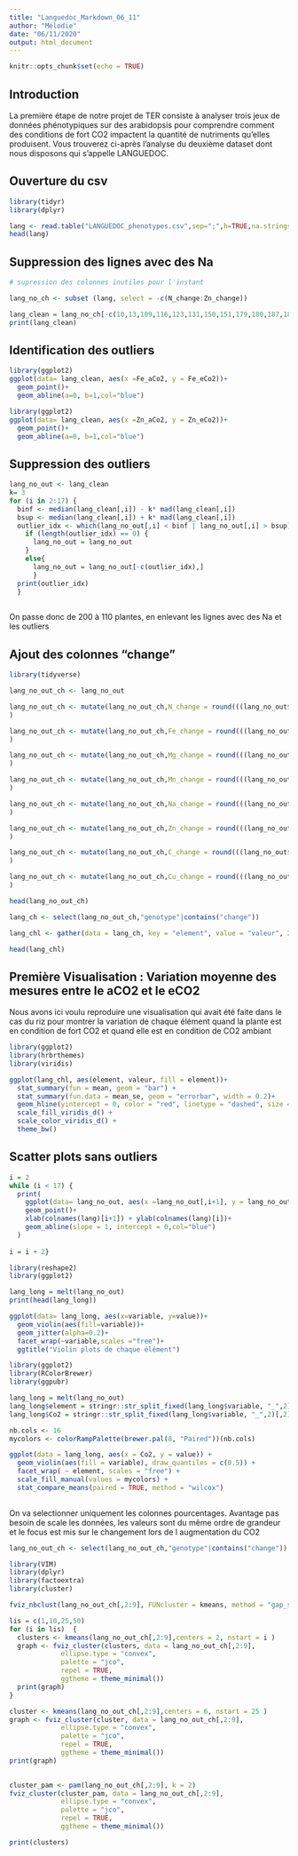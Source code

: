 ---
title: "Languedoc_Markdown_06_11"
author: "Mélodie"
date: "06/11/2020"
output: html_document
---

```{r setup, include=FALSE}
knitr::opts_chunk$set(echo = TRUE)
```


## Introduction

La première étape de notre projet de TER consiste à analyser trois jeux de données phénotypiques sur des arabidopsis pour comprendre comment des conditions de fort CO2 impactent la quantité de nutriments qu'elles produisent. Vous trouverez ci-après l'analyse du deuxième dataset dont nous disposons qui s'appelle LANGUEDOC.

## Ouverture du csv

```{r call1, message=FALSE, warning=FALSE, echo=FALSE}
library(tidyr)
library(dplyr)
```
```{r}
lang <- read.table("LANGUEDOC_phenotypes.csv",sep=";",h=TRUE,na.strings = ".")
head(lang)
```

## Suppression des lignes avec des Na

```{r}
# supression des colonnes inutiles pour l'instant

lang_no_ch <- subset (lang, select = -c(N_change:Zn_change))

lang_clean = lang_no_ch[-c(10,13,109,116,123,131,150,151,179,180,187,189),] 
print(lang_clean)

```
## Identification des outliers

```{r echo=FALSE, message=FALSE, warning=FALSE}
library(ggplot2)
ggplot(data= lang_clean, aes(x =Fe_aCo2, y = Fe_eCo2))+
  geom_point()+
  geom_abline(a=0, b=1,col="blue")
```
```{r echo=FALSE, message=FALSE, warning=FALSE}
library(ggplot2)
ggplot(data= lang_clean, aes(x =Zn_aCo2, y = Zn_eCo2))+
  geom_point()+
  geom_abline(a=0, b=1,col="blue")
```

## Suppression des outliers

```{r}
lang_no_out <- lang_clean
k= 3
for (i in 2:17) {
  binf <- median(lang_clean[,i]) - k* mad(lang_clean[,i])
  bsup <- median(lang_clean[,i]) + k* mad(lang_clean[,i])
  outlier_idx <- which(lang_no_out[,i] < binf | lang_no_out[,i] > bsup)
    if (length(outlier_idx) == 0) {
      lang_no_out = lang_no_out
    }
    else{
      lang_no_out = lang_no_out[-c(outlier_idx),]
      }
  print(outlier_idx)
  }
  
```
On passe donc de 200 à 110 plantes, en enlevant les lignes avec des Na et les outliers

## Ajout des colonnes "change"

```{r message=FALSE, warning=FALSE}
library(tidyverse)

lang_no_out_ch <- lang_no_out

lang_no_out_ch <- mutate(lang_no_out_ch,N_change = round(((lang_no_out$N_eCo2-lang_no_out$N_aCo2)/lang_no_out$N_aCo2)*100, digits = 2)
)

lang_no_out_ch <- mutate(lang_no_out_ch,Fe_change = round(((lang_no_out$Fe_eCo2-lang_no_out$Fe_aCo2)/lang_no_out$Fe_aCo2)*100, digits = 2)
)

lang_no_out_ch <- mutate(lang_no_out_ch,Mg_change = round(((lang_no_out$Mg_eCo2-lang_no_out$Mg_aCo2)/lang_no_out$Mg_aCo2)*100, digits = 2)
)

lang_no_out_ch <- mutate(lang_no_out_ch,Mn_change = round(((lang_no_out$Mn_eCo2-lang_no_out$Mn_aCo2)/lang_no_out$Mn_aCo2)*100, digits = 2)
)

lang_no_out_ch <- mutate(lang_no_out_ch,Na_change = round(((lang_no_out$Na_eCo2-lang_no_out$Na_aCo2)/lang_no_out$Na_aCo2)*100, digits = 2)
)

lang_no_out_ch <- mutate(lang_no_out_ch,Zn_change = round(((lang_no_out$Zn_eCo2-lang_no_out$Zn_aCo2)/lang_no_out$Zn_aCo2)*100, digits = 2)
)

lang_no_out_ch <- mutate(lang_no_out_ch,C_change = round(((lang_no_out$C_eCo2-lang_no_out$C_aCo2)/lang_no_out$C_aCo2)*100, digits = 2)
)

lang_no_out_ch <- mutate(lang_no_out_ch,Cu_change = round(((lang_no_out$Cu_eCo2-lang_no_out$Cu_aCo2)/lang_no_out$Cu_aCo2)*100, digits = 2)
)

head(lang_no_out_ch)

lang_ch <- select(lang_no_out_ch,"genotype"|contains("change"))

lang_chl <- gather(data = lang_ch, key = "element", value = "valeur", 2:9)

head(lang_chl)

```
## Première Visualisation : Variation moyenne des mesures entre le aCO2 et le eCO2

Nous avons ici voulu reproduire une visualisation qui avait été faite dans le cas du riz pour montrer la variation de chaque élément quand la plante est en condition de fort CO2 et quand elle est en condition de CO2 ambiant

```{r echo=FALSE, message=FALSE, warning=FALSE}
library(ggplot2)
library(hrbrthemes)
library(viridis)
```

```{r}
ggplot(lang_chl, aes(element, valeur, fill = element))+
  stat_summary(fun = mean, geom = "bar") +
  stat_summary(fun.data = mean_se, geom = "errorbar", width = 0.2)+
  geom_hline(yintercept = 0, color = "red", linetype = "dashed", size = 1) +
  scale_fill_viridis_d() +
  scale_color_viridis_d() +
  theme_bw()
```

## Scatter plots sans outliers

```{r}
i = 2
while (i < 17) {
  print(
    ggplot(data= lang_no_out, aes(x =lang_no_out[,i+1], y = lang_no_out[,i]))+
    geom_point()+
    xlab(colnames(lang)[i+1]) + ylab(colnames(lang)[i])+
    geom_abline(slope = 1, intercept = 0,col="blue")
  )
  
i = i + 2}
```

```{r fig.height=10, fig.width=10, message=FALSE, warning=FALSE}
library(reshape2)
library(ggplot2)

lang_long = melt(lang_no_out)
print(head(lang_long))

ggplot(data= lang_long, aes(x=variable, y=value))+
  geom_violin(aes(fill=variable))+
  geom_jitter(alpha=0.2)+
  facet_wrap(~variable,scales ="free")+
  ggtitle("Violin plots de chaque élément")
```

```{r fig.height=15, fig.width=15, message=FALSE, warning=FALSE}
library(ggplot2)
library(RColorBrewer)
library(ggpubr)

lang_long = melt(lang_no_out)
lang_long$element = stringr::str_split_fixed(lang_long$variable, "_",2)[,1]
lang_long$Co2 = stringr::str_split_fixed(lang_long$variable, "_",2)[,2]

nb.cols <- 16
mycolors <- colorRampPalette(brewer.pal(8, "Paired"))(nb.cols)

ggplot(data = lang_long, aes(x = Co2, y = value)) +
  geom_violin(aes(fill = variable), draw_quantiles = c(0.5)) +
  facet_wrap( ~ element, scales = "free") +
  scale_fill_manual(values = mycolors) +
  stat_compare_means(paired = TRUE, method = "wilcox")
  
```


On va selectionner uniquement les colonnes pourcentages. Avantage pas besoin de scale les données, les valeurs sont du même ordre de grandeur et le focus est mis sur le changement lors de l augmentation du CO2

```{r}
lang_no_out_ch <- select(lang_no_out_ch,"genotype"|contains("change"))
```

```{r}
library(VIM)
library(dplyr)
library(factoextra)
library(cluster)

fviz_nbclust(lang_no_out_ch[,2:9], FUNcluster = kmeans, method = "gap_stat")

```

```{r}
lis = c(1,10,25,50)
for (i in lis)  {
  clusters <- kmeans(lang_no_out_ch[,2:9],centers = 2, nstart = i )
  graph <- fviz_cluster(clusters, data = lang_no_out_ch[,2:9], 
             ellipse.type = "convex",
             palette = "jco",
             repel = TRUE,
             ggtheme = theme_minimal())
  print(graph)
}
```

```{r}
cluster <- kmeans(lang_no_out_ch[,2:9],centers = 6, nstart = 25 )
graph <- fviz_cluster(cluster, data = lang_no_out_ch[,2:9], 
             ellipse.type = "convex",
             palette = "jco",
             repel = TRUE,
             ggtheme = theme_minimal())
print(graph)
  

```
```{r}
cluster_pam <- pam(lang_no_out_ch[,2:9], k = 2)
fviz_cluster(cluster_pam, data = lang_no_out_ch[,2:9], 
             ellipse.type = "convex",
             palette = "jco",
             repel = TRUE,
             ggtheme = theme_minimal())
```
```{r}
print(clusters)
```
